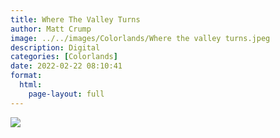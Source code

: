 ```yaml
---
title: Where The Valley Turns
author: Matt Crump
image: ../../images/Colorlands/Where the valley turns.jpeg
description: Digital
categories: [Colorlands]
date: 2022-02-22 08:10:41
format:
  html:
    page-layout: full
---
```


![](../../images/Colorlands/Where the valley turns.jpeg)

